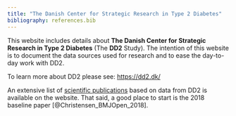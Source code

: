 ```yaml
---
title: "The Danish Center for Strategic Research in Type 2 Diabetes"
bibliography: references.bib
---
```


This website includes details about **The Danish Center for Strategic Research in Type 2 Diabetes** (The **DD2** Study). The intention of this website is to document the data sources used for research and to ease the day-to-day work with DD2.

To learn more about DD2 please see: <https://dd2.dk/>

An extensive list of [scientific publications](https://dd2.dk/nyheder/categories/videnskabelige-publikationer) based on data from DD2 is available on the website. That said, a good place to start is the 2018 baseline paper [@Christensen_BMJOpen_2018].
